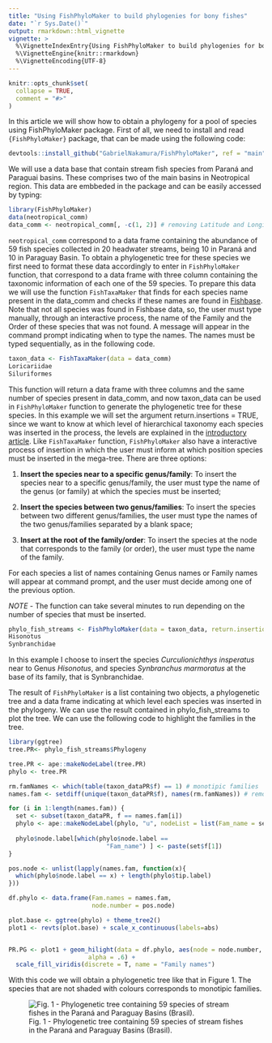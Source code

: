 ```yaml
---
title: "Using FishPhyloMaker to build phylogenies for bony fishes"
date: "`r Sys.Date()`"
output: rmarkdown::html_vignette
vignette: >
  %\VignetteIndexEntry{Using FishPhyloMaker to build phylogenies for bony fishes}
  %\VignetteEngine{knitr::rmarkdown}
  %\VignetteEncoding{UTF-8}
---
```


```r
knitr::opts_chunk$set(
  collapse = TRUE,
  comment = "#>"
)
```

In this article we will show how to obtain a phylogeny for a pool of species using FishPhyloMaker package. First of all, we need to install and read `{FishPhyloMaker}` package, that can be made using the following code:


```r
devtools::install_github("GabrielNakamura/FishPhyloMaker", ref = "main")
```

We will use a data base that contain stream fish species from Paraná and Paraguai basins. These comprises two of the main basins in Neotropical region. This data are embbeded in the package and can be easily accessed by typing:

```r
library(FishPhyloMaker)
data(neotropical_comm)
data_comm <- neotropical_comm[, -c(1, 2)] # removing Latitude and Longitude
```

`neotropical_comm` correspond to a data frame containing the abundance of 59 fish species collected in 20 headwater streams, being 10 in Paraná and 10 in Paraguay Basin. To obtain a phylogenetic tree for these species we first need to format these data accordingly to enter in `FishPhyloMaker` function, that correspond to a data frame with three column containing the taxonomic information of each one of the 59 species. To prepare this data we will use the function `FishTaxaMaker` that finds for each species name present in the data_comm and checks if these names are found in [Fishbase]("https://www.fishbase.se/search.php"). 
Note that not all species was found in Fishbase data, so, the user must type manually, through an interactive process, the name of the Family and the Order of these species that was not found. A message will appear in the command prompt indicating when to type the names. The names must be typed sequentially, as in the following code.

```r
taxon_data <- FishTaxaMaker(data = data_comm)
Loricariidae
Siluriformes
```

This function will return a data frame with three columns and the same number of species present in data_comm, and now taxon_data can be used in `FishPhyloMaker` function to generate the phylogenetic tree for these species. In this example we will set the argument return.insertions = TRUE, since we want to know at which level of hierarchical taxonomy each species was inserted in the process, the levels are explained in the [introductory article](https://gabrielnakamura.github.io/FishPhyloMaker/index.html). Like `FishTaxaMaker` function, `FishPhyloMaker` also have a interactive process of insertion in which the user must inform at which position species must be inserted in the mega-tree. There are three options: 

1. **Insert the species near to a specific genus/family**: To insert the species near to a specific genus/family,
    the user must type the name of the genus (or family) at which the species must be inserted;

2. **Insert the species between two genus/families**: To insert the species between two different genus/families, the user 
    must type the names of the two genus/families separated by a blank space;

3. **Insert at the root of the family/order**: To insert the species at the node that corresponds to the family (or order), 
    the user must type the name of the family.

For each species a list of names containing Genus names or Family names will appear at command prompt, and the user
    must decide among one of the previous option.

*NOTE* - The function can take several minutes to run depending on the number of species that must be inserted.

```r
phylo_fish_streams <- FishPhyloMaker(data = taxon_data, return.insertions = T)
Hisonotus 
Synbranchidae 
```

In this example I choose to insert the species *Curculionichthys insperatus* near to Genus *Hisonotus*, and species *Synbranchus marmoratus* at the 
    base of its family, that is Synbranchidae.
    
The result of `FishPhyloMaker` is a list containing two objects, a phylogenetic tree and a data frame indicating at which level each species was inserted in the phylogeny.
We can use the result contained in phylo_fish_streams to plot the tree. We can use the following code to highlight the families in the tree.

```r
library(ggtree)
tree.PR<- phylo_fish_streams$Phylogeny

tree.PR <- ape::makeNodeLabel(tree.PR)
phylo <- tree.PR

rm.famNames <- which(table(taxon_dataPR$f) == 1) # monotipic families
names.fam <- setdiff(unique(taxon_dataPR$f), names(rm.famNames)) # removing monotipic families from the names 

for (i in 1:length(names.fam)) {
  set <- subset(taxon_dataPR, f == names.fam[i])
  phylo <- ape::makeNodeLabel(phylo, "u", nodeList = list(Fam_name = set$s))
  
  phylo$node.label[which(phylo$node.label == 
                           "Fam_name") ] <- paste(set$f[1])
}

pos.node <- unlist(lapply(names.fam, function(x){
  which(phylo$node.label == x) + length(phylo$tip.label)
}))

df.phylo <- data.frame(Fam.names = names.fam,
                       node.number = pos.node)

plot.base <- ggtree(phylo) + theme_tree2()
plot1 <- revts(plot.base) + scale_x_continuous(labels=abs)


PR.PG <- plot1 + geom_hilight(data = df.phylo, aes(node = node.number, fill = Fam.names), 
                      alpha = .6) +
  scale_fill_viridis(discrete = T, name = "Family names")
```

With this code we will obtain a phylogenetic tree like that in Figure 1. The species that are not shaded with colours corresponds to monotipic families.

![Fig. 1 - Phylogenetic tree containing 59 species of stream fishes in the Paraná and Paraguay Basins (Brasil).](../vignettes/Phylo_Parana-Paraguai.png)

